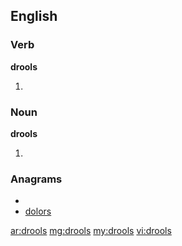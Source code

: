 ==English==
===Verb===
'''drools'''
# {{third-person singular of|[[drool]]}}

===Noun===
'''drools'''
# {{plural of|[[drool]]}}

===Anagrams===
* {{alphagram|dloors}}
* [[dolors#English|dolors]]

[[ar:drools]]
[[mg:drools]]
[[my:drools]]
[[vi:drools]]